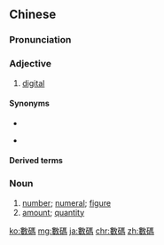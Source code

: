 {{also|数码}}
==Chinese==
{{zh-forms|s=数码}}

===Pronunciation===
{{zh-pron
|m=shùmǎ,er=y
|c=sou3 maa5
|mn=qz,xm,zz:sò͘-má/qz,tw,xm:sò͘-bé/zz:sò͘-bée/twv:siàu-bé
|cat=a,n
}}

===Adjective===
{{zh-adj}}

# {{lb|zh|attributive|Mainland China|Hong Kong}} [[digital]]

====Synonyms====
* {{zh-l|數字}}
* {{qualifier|Taiwan}} {{zh-l|數位}}

====Derived terms====
{{zh-der|個人數碼助理|數碼足跡|數碼相機|數碼通信|數碼電視|數碼港|數碼照相機}}

===Noun===
{{zh-noun}}

# [[number]]; [[numeral]]; [[figure]]
# [[amount]]; [[quantity]]

[[ko:數碼]]
[[mg:數碼]]
[[ja:數碼]]
[[chr:數碼]]
[[zh:數碼]]